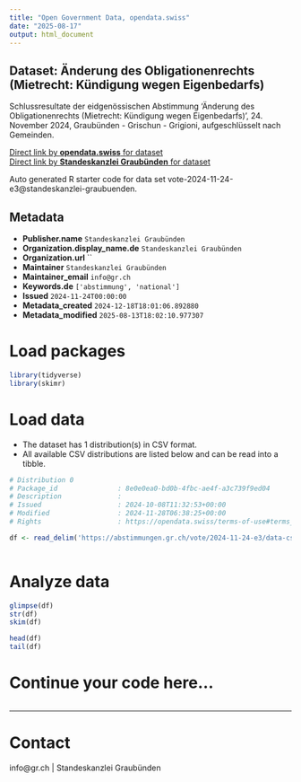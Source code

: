```yaml
---
title: "Open Government Data, opendata.swiss"
date: "2025-08-17"
output: html_document
---
```


## Dataset: Änderung des Obligationenrechts (Mietrecht: Kündigung wegen Eigenbedarfs)

Schlussresultate der eidgenössischen Abstimmung 'Änderung des Obligationenrechts (Mietrecht: Kündigung wegen Eigenbedarfs)', 24. November 2024, Graubünden - Grischun - Grigioni, aufgeschlüsselt nach Gemeinden.

[Direct link by **opendata.swiss** for dataset](https://opendata.swiss/de/dataset/anderung-des-obligationenrechts-mietrecht-kundigung-wegen-eigenbedarfs)<br>
[Direct link by **Standeskanzlei Graubünden** for dataset](https://abstimmungen.gr.ch/vote/2024-11-24-e3/data)

Auto generated R starter code for data set vote-2024-11-24-e3@standeskanzlei-graubuenden.

## Metadata

- **Publisher.name** `Standeskanzlei Graubünden`
- **Organization.display_name.de** `Standeskanzlei Graubünden`
- **Organization.url** ``
- **Maintainer** `Standeskanzlei Graubünden`
- **Maintainer_email** `info@gr.ch`
- **Keywords.de** `['abstimmung', 'national']`
- **Issued** `2024-11-24T00:00:00`
- **Metadata_created** `2024-12-18T18:01:06.892880`
- **Metadata_modified** `2025-08-13T18:02:10.977307`


# Load packages

```r

library(tidyverse)
library(skimr)

```

# Load data

-   The dataset has 1 distribution(s) in CSV format.
-   All available CSV distributions are listed below and can be read into a tibble.

```r

# Distribution 0
# Package_id               : 8e0e0ea0-bd0b-4fbc-ae4f-a3c739f9ed04
# Description              : 
# Issued                   : 2024-10-08T11:32:53+00:00
# Modified                 : 2024-11-28T06:38:25+00:00
# Rights                   : https://opendata.swiss/terms-of-use#terms_by

df <- read_delim('https://abstimmungen.gr.ch/vote/2024-11-24-e3/data-csv')



```

# Analyze data

```r

glimpse(df)
str(df)
skim(df)

head(df)
tail(df)

```

# Continue your code here...

```r

```

------------------------------------------------------------------------

# Contact

info@gr.ch | Standeskanzlei Graubünden

